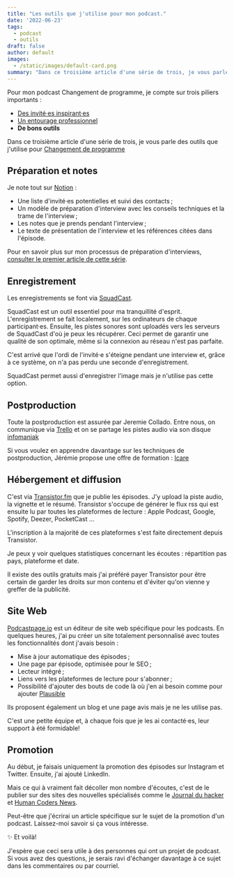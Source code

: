 ```yaml
---
title: "Les outils que j'utilise pour mon podcast."
date: '2022-06-23'
tags:
  - podcast
  - outils
draft: false
author: default
images:
  - /static/images/default-card.png
summary: "Dans ce troisième article d'une série de trois, je vous parle des outils que j'utilise pour mon podcast Changement de programme."
---
```


Pour mon podcast Changement de programme, je compte sur trois piliers importants :

- [Des invité·es inspirant·es](/blog/podcast-preparation-interviews/)
- [Un entourage professionnel](/blog/podcast-equipe)
- **De bons outils**

Dans ce troisième article d'une série de trois, je vous parle des outils que j'utilise pour [Changement de programme](https://changement-de-programme.com)

<TOCInline toc={props.toc} toHeading={2} asDisclosure={true} />

## Préparation et notes

Je note tout sur [Notion](https://notion.so) :

- Une liste d'invité·es potentielles et suivi des contacts ;
- Un modèle de préparation d'interview avec les conseils techniques et la trame de l'interview ;
- Les notes que je prends pendant l'interview ;
- Le texte de présentation de l'interview et les références citées dans l'épisode.

Pour en savoir plus sur mon processus de préparation d'interviews, [consulter le premier article de cette série](/blog/podcast-preparation-interviews/).

## Enregistrement

Les enregistrements se font via [SquadCast](https://squadcast.fm).

SquadCast est un outil essentiel pour ma tranquillité d'esprit. L'enregistrement se fait localement, sur les ordinateurs de chaque participant·es. Ensuite, les pistes sonores sont uploadés vers les serveurs de SquadCast d'où je peux les récupérer.
Ceci permet de garantir une qualité de son optimale, même si la connexion au réseau n'est pas parfaite.

C'est arrivé que l'ordi de l'invité·e s'éteigne pendant une interview et, grâce à ce système, on n'a pas perdu une seconde d'enregistrement.

SquadCast permet aussi d'enregistrer l'image mais je n'utilise pas cette option.

## Postproduction

Toute la postproduction est assurée par Jeremie Collado. Entre nous, on communique via [Trello](https://trello.com) et on se partage les pistes audio via son disque [infomaniak](https://www.infomaniak.com/fr)

Si vous voulez en apprendre davantage sur les techniques de postproduction, Jérémie propose une offre de formation : [Icare](https://projet-icare.systeme.io)

## Hébergement et diffusion

C'est via [Transistor.fm](https://transistor.fm) que je publie les épisodes. J'y upload la piste audio, la vignette et le résumé. Transistor s'occupe de générer le flux rss qui est ensuite lu par toutes les plateformes de lecture : Apple Podcast, Google, Spotify, Deezer, PocketCast ...

L'inscription à la majorité de ces plateformes s'est faite directement depuis Transistor.

Je peux y voir quelques statistiques concernant les écoutes : répartition pas pays, plateforme et date.

Il existe des outils gratuits mais j'ai préféré payer Transistor pour être certain de garder les droits sur mon contenu et d'éviter qu'on vienne y greffer de la publicité.

## Site Web

[Podcastpage.io](https://podcastpage.io) est un éditeur de site web spécifique pour les podcasts. En quelques heures, j'ai pu créer un site totalement personnalisé avec toutes les fonctionnalités dont j'avais besoin :

- Mise à jour automatique des épisodes ;
- Une page par épisode, optimisée pour le SEO ;
- Lecteur intégré ;
- Liens vers les plateformes de lecture pour s'abonner ;
- Possibilité d'ajouter des bouts de code là où j'en ai besoin comme pour ajouter [Plausible](https://plausible.io)

Ils proposent également un blog et une page avis mais je ne les utilise pas.

C'est une petite équipe et, à chaque fois que je les ai contacté·es, leur support à été formidable!

## Promotion

Au début, je faisais uniquement la promotion des épisodes sur Instagram et Twitter. Ensuite, j'ai ajouté LinkedIn.

Mais ce qui à vraiment fait décoller mon nombre d'écoutes, c'est de le publier sur des sites des nouvelles spécialisés comme le [Journal du hacker](https://journalduhacker.net/) et [Human Coders News](https://news.humancoders.com/).

Peut-être que j'écrirai un article spécifique sur le sujet de la promotion d'un podcast. Laissez-moi savoir si ça vous intéresse.

✨ Et voilà!

J'espère que ceci sera utile à des personnes qui ont un projet de podcast. Si vous avez des questions, je serais ravi d'échanger davantage à ce sujet dans les commentaires ou par courriel.
